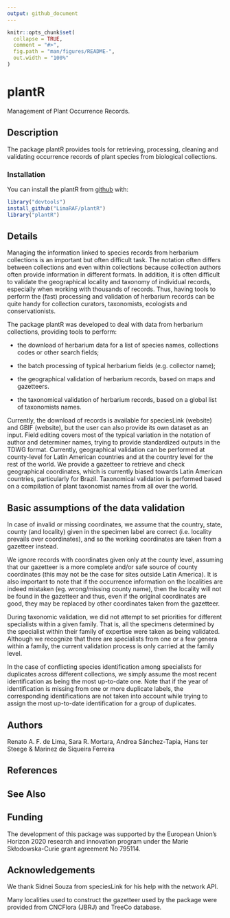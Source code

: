 ```yaml
---
output: github_document
---
```


<!-- README.md is generated from README.Rmd. Please edit that file -->

```r
knitr::opts_chunk$set(
  collapse = TRUE,
  comment = "#>",
  fig.path = "man/figures/README-",
  out.width = "100%"
)
```
# plantR

Management of Plant Occurrence Records.

## Description

The package plantR provides tools for retrieving, processing, cleaning and validating occurrence records of plant species from biological collections.
 
### Installation

You can install the plantR from [github](https://github.com/) with:

``` r
library("devtools")
install_github("LimaRAF/plantR")
library("plantR")
```

## Details

Managing the information linked to species records from herbarium
collections is an important but often difficult task. The notation often
differs between collections and even within collections because
collection authors often provide information in different formats. In
addition, it is often difficult to validate the geographical locality
and taxonomy of individual records, especially when working with
thousands of records. Thus, having tools to perform the (fast)
processing and validation of herbarium records can be quite handy for
collection curators, taxonomists, ecologists and conservationists. 
  
The package plantR was developed to deal with data from herbarium
collections, providing tools to perform:

* the download of herbarium data for a list of species names,
    collections codes or other search fields;

* the batch processing of typical herbarium fields (e.g. collector
    name);

* the geographical validation of herbarium records, based on maps and 
  gazetteers.
  
* the taxonomical validation of herbarium records, based on a global 
  list of taxonomists names. 
    
Currently, the download of records is available for speciesLink (website)
and GBIF (website), but the user can also provide its own dataset as an
input. Field editing covers most of the typical variation in the notation of
author and determiner names, trying to provide standardized outputs in the
TDWG format. Currently, geographical validation can be performed at
county-level for Latin American countries and at the country level for the
rest of the world. We provide a gazetteer to retrieve and check geographical
coordinates, which is currently biased towards Latin American countries,
particularly for Brazil. Taxonomical validation is performed based on a
compilation of plant taxonomist names from all over the world.

## Basic assumptions of the data validation

In case of invalid or missing coordinates, we assume that the country,
state, county (and locality) given in the specimen label are correct
(i.e. locality prevails over coordinates), and so the working
coordinates are taken from a gazetteer instead.

We ignore records with coordinates given only at the county level, assuming
that our gazetteer is a more complete and/or safe source of county
coordinates (this may not be the case for sites outside Latin America).
It is also important to note that if the occurrence information on the
localities are indeed mistaken (eg. wrong/missing county name), then the
locality will not be found in the gazetteer and thus, even if the
original coordinates are good, they may be replaced by other coordinates
taken from the gazetteer.

During taxonomic validation, we did not attempt to set priorities for
different specialists within a given family. That is, all the specimens
determined by the specialist within their family of expertise
were taken as being validated. Although we recognize that there are
specialists from one or a few genera within a family, the current
validation process is only carried at the family level.

In the case of conflicting species identification among specialists for
duplicates across different collections, we simply assume the most
recent identification as being the most up-to-date one. Note that if the
year of identification is missing from one or more duplicate labels, the
corresponding identifications are not taken into account while trying to
assign the most up-to-date identification for a group of duplicates.

## Authors

Renato A. F. de Lima, Sara R. Mortara, Andrea Sánchez-Tapia, Hans ter Steege & Marinez de Siqueira Ferreira 

## References

## See Also

## Funding

The development of this package was supported by the European Union’s Horizon 2020 research and innovation program under the Marie Skłodowska-Curie grant agreement No 795114.

## Acknowledgements

We thank Sidnei Souza from speciesLink for his help with the network API.

Many localities used to construct the gazetteer used by the package were provided from CNCFlora (JBRJ) and TreeCo database. 
